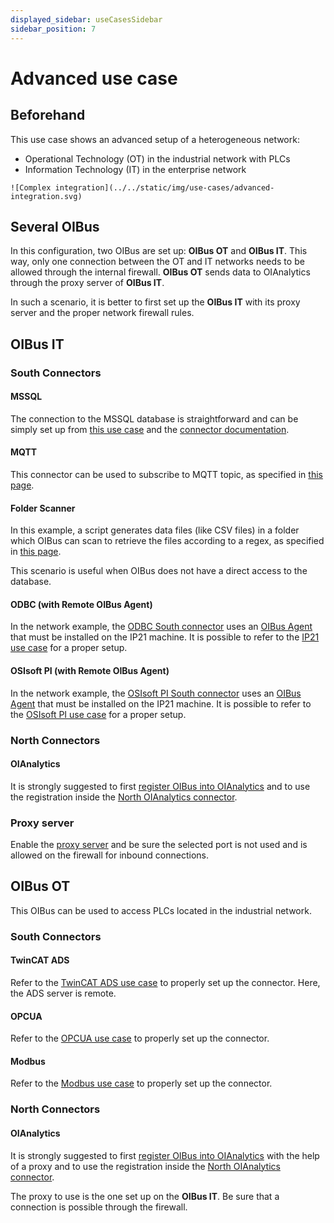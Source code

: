 ```yaml
---
displayed_sidebar: useCasesSidebar
sidebar_position: 7
---
```


# Advanced use case

## Beforehand

This use case shows an advanced setup of a heterogeneous network:

- Operational Technology (OT) in the industrial network with PLCs
- Information Technology (IT) in the enterprise network

<div style={{ textAlign: 'center' }}>
  <div>

    ![Complex integration](../../static/img/use-cases/advanced-integration.svg)

  </div>
</div>

## Several OIBus

In this configuration, two OIBus are set up: **OIBus OT** and **OIBus IT**. This way, only one connection between the OT and IT networks
needs to be allowed through the internal firewall. **OIBus OT** sends data to OIAnalytics through the proxy server of **OIBus IT**.

In such a scenario, it is better to first set up the **OIBus IT** with its proxy server and the proper network firewall rules.

## OIBus IT

### South Connectors

#### MSSQL

The connection to the MSSQL database is straightforward and can be simply set up from [this use case](./use-case-mssql) and the
[connector documentation](../guide/south-connectors/mssql).

#### MQTT

This connector can be used to subscribe to MQTT topic, as specified in [this page](../guide/south-connectors/mqtt).

#### Folder Scanner

In this example, a script generates data files (like CSV files) in a folder which OIBus can scan to retrieve the files according to a regex,
as specified in [this page](../guide/south-connectors/folder-scanner).

This scenario is useful when OIBus does not have a direct access to the database.

#### ODBC (with Remote OIBus Agent)

In the network example, the [ODBC South connector](../guide/south-connectors/odbc) uses an [OIBus Agent](../guide/oibus-agent/installation)
that must be installed on the IP21 machine. It is possible to refer to the [IP21 use case](./use-case-ip21) for a proper setup.

#### OSIsoft PI (with Remote OIBus Agent)

In the network example, the [OSIsoft PI South connector](../guide/south-connectors/osisoft-pi) uses an
[OIBus Agent](../guide/oibus-agent/installation) that must be installed on the IP21 machine. It is possible to refer to the
[OSIsoft PI use case](./use-case-ip21) for a proper setup.

### North Connectors

#### OIAnalytics

It is strongly suggested to first [register OIBus into OIAnalytics](../guide/advanced/oianalytics-registration) and to use the registration
inside the [North OIAnalytics connector](../guide/north-connectors/oianalytics).

### Proxy server

Enable the [proxy server](../guide/engine/engine-settings#oibus-proxy-server-configuration) and be sure the selected port is not used and is
allowed on the firewall for inbound connections.

## OIBus OT

This OIBus can be used to access PLCs located in the industrial network.

### South Connectors

#### TwinCAT ADS

Refer to the [TwinCAT ADS use case](./use-case-ads) to properly set up the connector. Here, the ADS server is remote.

#### OPCUA

Refer to the [OPCUA use case](./use-case-opcua) to properly set up the connector.

#### Modbus

Refer to the [Modbus use case](./use-case-modbus) to properly set up the connector.

### North Connectors

#### OIAnalytics

It is strongly suggested to first [register OIBus into OIAnalytics](../guide/advanced/oianalytics-registration) with the help of a proxy and
to use the registration inside the [North OIAnalytics connector](../guide/north-connectors/oianalytics).

The proxy to use is the one set up on the **OIBus IT**. Be sure that a connection is possible through the firewall.
